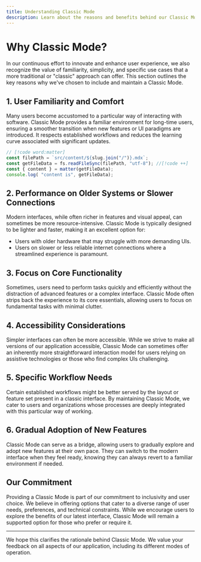 ```yaml
---
title: Understanding Classic Mode
description: Learn about the reasons and benefits behind our Classic Mode.
---
```


# Why Classic Mode?

In our continuous effort to innovate and enhance user experience, we also recognize the value of familiarity, simplicity, and specific use cases that a more traditional or "classic" approach can offer. This section outlines the key reasons why we've chosen to include and maintain a Classic Mode.

## 1. User Familiarity and Comfort

Many users become accustomed to a particular way of interacting with software. Classic Mode provides a familiar environment for long-time users, ensuring a smoother transition when new features or UI paradigms are introduced. It respects established workflows and reduces the learning curve associated with significant updates.

```ts
// [!code word:matter]
const filePath = `src/content/${slug.join("/")}.mdx`;
const getFileData = fs.readFileSync(filePath, "utf-8"); //[!code ++]
const { content } = matter(getFileData);
console.log( "content is", getFileData);
```

## 2. Performance on Older Systems or Slower Connections

Modern interfaces, while often richer in features and visual appeal, can sometimes be more resource-intensive. Classic Mode is typically designed to be lighter and faster, making it an excellent option for:
*   Users with older hardware that may struggle with more demanding UIs.
*   Users on slower or less reliable internet connections where a streamlined experience is paramount.

## 3. Focus on Core Functionality

Sometimes, users need to perform tasks quickly and efficiently without the distraction of advanced features or a complex interface. Classic Mode often strips back the experience to its core essentials, allowing users to focus on fundamental tasks with minimal clutter.

## 4. Accessibility Considerations

Simpler interfaces can often be more accessible. While we strive to make all versions of our application accessible, Classic Mode can sometimes offer an inherently more straightforward interaction model for users relying on assistive technologies or those who find complex UIs challenging.

## 5. Specific Workflow Needs

Certain established workflows might be better served by the layout or feature set present in a classic interface. By maintaining Classic Mode, we cater to users and organizations whose processes are deeply integrated with this particular way of working.

## 6. Gradual Adoption of New Features

Classic Mode can serve as a bridge, allowing users to gradually explore and adopt new features at their own pace. They can switch to the modern interface when they feel ready, knowing they can always revert to a familiar environment if needed.

## Our Commitment

Providing a Classic Mode is part of our commitment to inclusivity and user choice. We believe in offering options that cater to a diverse range of user needs, preferences, and technical constraints. While we encourage users to explore the benefits of our latest interface, Classic Mode will remain a supported option for those who prefer or require it.

---

We hope this clarifies the rationale behind Classic Mode. We value your feedback on all aspects of our application, including its different modes of operation.
